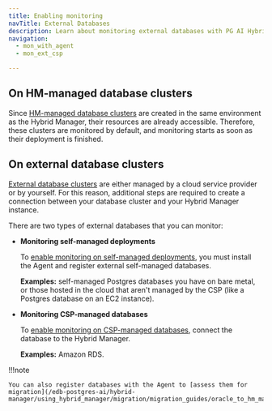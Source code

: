 ```yaml
---
title: Enabling monitoring
navTitle: External Databases
description: Learn about monitoring external databases with PG AI Hybrid Manager.
navigation:
  - mon_with_agent
  - mon_ext_csp

---
```


## On HM-managed database clusters

Since [HM-managed database clusters](/edb-postgres-ai/hybrid-manager/using_hybrid_manager/hm_terminology/#hm-managed-clusters) are created in the same environment as the Hybrid Manager, their resources are already accessible. Therefore, these clusters are monitored by default, and monitoring starts as soon as their deployment is finished.

## On external database clusters

[External database clusters](/edb-postgres-ai/hybrid-manager/using_hybrid_manager/hm_terminology/#external-clusters) are either managed by a cloud service provider or by yourself. For this reason, additional steps are required to create a connection between your database cluster and your Hybrid Manager instance.

There are two types of external databases that you can monitor:

-   **Monitoring self-managed deployments** 

    To [enable monitoring on self-managed deployments](mon_with_agent), you must install the Agent and register external self-managed databases.

    **Examples:** self-managed Postgres databases you have on bare metal, or those hosted in the cloud that aren't managed by the CSP (like a Postgres database on an EC2 instance).


-   **Monitoring CSP-managed databases**

    To [enable monitoring on CSP-managed databases](mon_ext_csp), connect the database to the Hybrid Manager.

    **Examples:** Amazon RDS.

!!!note

    You can also register databases with the Agent to [assess them for migration](/edb-postgres-ai/hybrid-manager/using_hybrid_manager/migration/migration_guides/oracle_to_hm_managed).
